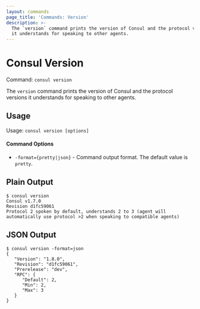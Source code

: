 ```yaml
---
layout: commands
page_title: 'Commands: Version'
description: >-
  The `version` command prints the version of Consul and the protocol versions
  it understands for speaking to other agents.
---
```


# Consul Version

Command: `consul version`

The `version` command prints the version of Consul and the protocol versions it understands for speaking to other agents.

## Usage

Usage: `consul version [options]`

#### Command Options

- `-format={pretty|json}` - Command output format. The default value is `pretty`.

## Plain Output

```shell-session
$ consul version
Consul v1.7.0
Revision d1fc59061
Protocol 2 spoken by default, understands 2 to 3 (agent will automatically use protocol >2 when speaking to compatible agents)
```

## JSON Output

```shell-session
$ consul version -format=json
{
   "Version": "1.8.0",
   "Revision": "d1fc59061",
   "Prerelease": "dev",
   "RPC": {
      "Default": 2,
      "Min": 2,
      "Max": 3
   }
}
```
